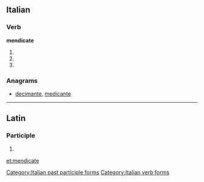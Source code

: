 ==Italian==

===Verb===
'''mendicate'''

# {{conjugation of|mendicare||2|p|pres|ind|lang=it}}
# {{conjugation of|mendicare||2|p|imp|lang=it}}
# {{form of|[[feminine|Feminine]] plural|mendicato}}

===Anagrams===
* [[decimante#Italian|decimante]], [[medicante#Italian|medicante]]
[[Category:Italian past participle forms]]
[[Category:Italian verb forms]]

----

==Latin==

===Participle===
{{la-part-form|mendīcāte}}

# {{inflection of|mendicatus|mendīcātus|voc|m|s|lang=la}}

[[et:mendicate]]